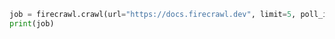 ```python Python
job = firecrawl.crawl(url="https://docs.firecrawl.dev", limit=5, poll_interval=1, timeout=120)
print(job)
```
